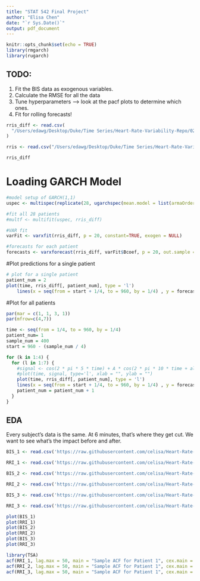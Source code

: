 ```yaml
---
title: "STAT 542 Final Project"
author: "Elisa Chen"
date: "`r Sys.Date()`"
output: pdf_document
---
```


```r
knitr::opts_chunk$set(echo = TRUE)
library(rmgarch)
library(rugarch)
```

## TODO:
1) Fit the BIS data as exogenous variables. 
2) Calculate the RMSE for all the data
3) Tune hyperparameters --> look at the pacf plots to determine which ones. 
3) Fit for rolling forecasts!


```r
rris_diff <- read.csv(
  "/Users/edawg/Desktop/Duke/Time Series/Heart-Rate-Variability-Repo/02_code/rris_diff.csv"
)

rris <- read.csv("/Users/edawg/Desktop/Duke/Time Series/Heart-Rate-Variability-Repo/02_code/rris.csv")
```

```r
rris_diff
```


# Loading GARCH Model

```r
#model setup of GARCH(1,1)
uspec <- multispec(replicate(28, ugarchspec(mean.model = list(armaOrder = c(4, 3)))))

#fit all 28 patients
#multf <- multifit(uspec, rris_diff)

#VAR fit
varFit <- varxfit(rris_diff, p = 20, constant=TRUE, exogen = NULL)

#forecasts for each patient
forecasts <- varxforecast(rris_diff, varFit$Bcoef, p = 20, out.sample = 400, n.ahead = 400, n.roll = 0, mregfor = NULL)
```


#Plot predictions for a single patient
```r
# plot for a single patient
patient_num = 2
plot(time, rris_diff[, patient_num], type = 'l')
    lines(x = seq(from = start + 1/4, to = 960, by = 1/4) , y = forecasts[, patient_num, 1], type = 'l', col = 'red')
```

#Plot for all patients

```r
par(mar = c(1, 1, 3, 1))
par(mfrow=c(4,7))

time <- seq(from = 1/4, to = 960, by = 1/4)
patient_num= 1
sample_num = 400
start = 960 - (sample_num / 4)

for (k in 1:4) {
  for (l in 1:7) {
    #signal <- cos(2 * pi * 5 * time) + A * cos(2 * pi * 10 * time + alpha)
    #plot(time, signal, type='l', xlab = "", ylab = "")
    plot(time, rris_diff[, patient_num], type = 'l')
    lines(x = seq(from = start + 1/4, to = 960, by = 1/4) , y = forecasts[, patient_num, 1], type = 'l', col = 'red')
    patient_num = patient_num + 1
  }
}
```








## EDA

Every subject's data is the same. At 6 minutes, that's where they get cut. We want to see what's the impact before and after. 

```r
BIS_1 <- read.csv('https://raw.githubusercontent.com/celisa/Heart-Rate-Variability-Repo/main/01_data/06233283.ECG2442913AnesEvents-6%2B10mins_BIS.txt')

RRI_1 <- read.csv('https://raw.githubusercontent.com/celisa/Heart-Rate-Variability-Repo/main/01_data/06233283.ECG2442913AnesEvents-6%2B10mins_RRI.txt')

BIS_2 <- read.csv('https://raw.githubusercontent.com/celisa/Heart-Rate-Variability-Repo/main/01_data/3578243.ECG2177606AnesEvents-6%2B10mins_BIS.txt')

RRI_2 <- read.csv('https://raw.githubusercontent.com/celisa/Heart-Rate-Variability-Repo/main/01_data/3578243.ECG2177606AnesEvents-6%2B10mins_RRI.txt')

BIS_3 <- read.csv('https://raw.githubusercontent.com/celisa/Heart-Rate-Variability-Repo/main/01_data/7195417.ECG3710114AnesEvents-6%2B10mins_BIS.txt')

RRI_3 <- read.csv('https://raw.githubusercontent.com/celisa/Heart-Rate-Variability-Repo/main/01_data/7195417.ECG3710114AnesEvents-6%2B10mins_RRI.txt')
```

```r
plot(BIS_1)
plot(RRI_1)
plot(BIS_2)
plot(RRI_2)
plot(BIS_3)
plot(RRI_3)
```

```r
library(TSA)
acf(RRI_1, lag.max = 50, main = "Sample ACF for Patient 1", cex.main = 0.75, cex.lab = 0.75, cex.axis = 0.5)
acf(RRI_2, lag.max = 50, main = "Sample ACF for Patient 1", cex.main = 0.75, cex.lab = 0.75, cex.axis = 0.5)
acf(RRI_3, lag.max = 50, main = "Sample ACF for Patient 1", cex.main = 0.75, cex.lab = 0.75, cex.axis = 0.5)

```


